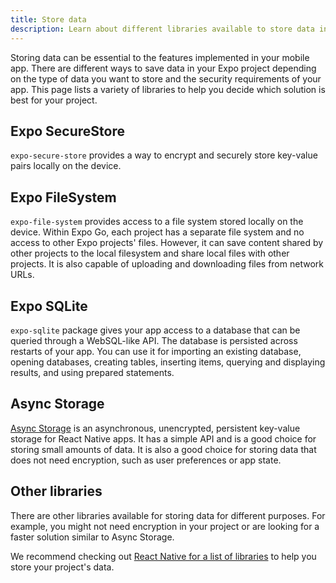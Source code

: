```yaml
---
title: Store data
description: Learn about different libraries available to store data in your Expo project.
---
```



Storing data can be essential to the features implemented in your mobile app. There are different ways to save data in your Expo project depending on the type of data you want to store and the security requirements of your app. This page lists a variety of libraries to help you decide which solution is best for your project.

## Expo SecureStore

`expo-secure-store` provides a way to encrypt and securely store key-value pairs locally on the device.

<BoxLink
  title="Expo SecureStore API reference"
  description="For more information on how to install and use expo-secure-store, see its API documentation."
  href="/versions/latest/sdk/securestore"
  imageUrl="/static/images/packages/expo-secure-store.png"
/>

## Expo FileSystem

`expo-file-system` provides access to a file system stored locally on the device. Within Expo Go, each project has a separate file system and no access to other Expo projects' files. However, it can save content shared by other projects to the local filesystem and share local files with other projects. It is also capable of uploading and downloading files from network URLs.

<BoxLink
  title="Expo FileSystem API reference"
  description="For more information on how to install and use expo-file-system, see its API documentation."
  href="/versions/latest/sdk/filesystem"
  imageUrl="/static/images/packages/expo-file-system.png"
/>

## Expo SQLite

`expo-sqlite` package gives your app access to a database that can be queried through a WebSQL-like API. The database is persisted across restarts of your app. You can use it for importing an existing database, opening databases, creating tables, inserting items, querying and displaying results, and using prepared statements.

<BoxLink
  title="Expo SQLite API reference"
  description="For more information on how to install and use expo-sqlite, see its API documentation."
  href="/versions/latest/sdk/sqlite"
  Icon={BookOpen02Icon}
/>

## Async Storage

[Async Storage](https://react-native-async-storage.github.io/async-storage/) is an asynchronous, unencrypted, persistent key-value storage for React Native apps. It has a simple API and is a good choice for storing small amounts of data. It is also a good choice for storing data that does not need encryption, such as user preferences or app state.

<BoxLink
  title="Async Storage documentation"
  description="For more information on how to install and use Async Storage, see its documentation."
  href="https://react-native-async-storage.github.io/async-storage/docs/usage"
  imageUrl="https://react-native-async-storage.github.io/async-storage/img/logo.svg"
/>

## Other libraries

There are other libraries available for storing data for different purposes. For example, you might not need encryption in your project or are looking for a faster solution similar to Async Storage.

We recommend checking out [React Native for a list of libraries](https://reactnative.directory/?search=storage) to help you store your project's data.
